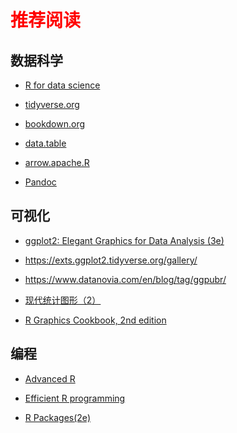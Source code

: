 # 推荐阅读 {.unnumbered style="color:red"}

## 数据科学

-   [R for data science](https://r4ds.hadley.nz/)

-   [tidyverse.org](https://www.tidyverse.org/)

-   [bookdown.org](https://bookdown.org/)

-   [data.table](https://rdatatable.gitlab.io/data.table/)

-   [arrow.apache.R](https://arrow.apache.org/docs/r/)

-   [Pandoc](https://pandoc.org/)

## 可视化

-   [ggplot2: Elegant Graphics for Data Analysis (3e)](https://ggplot2-book.org/)

-   <https://exts.ggplot2.tidyverse.org/gallery/>

-   <https://www.datanovia.com/en/blog/tag/ggpubr/>

-   [现代统计图形（2）](https://bookdown.org/xiangyun/msg2nd/)

-   [R Graphics Cookbook, 2nd edition](https://r-graphics.org/)

## 编程

-   [Advanced R](https://adv-r.hadley.nz/index.html#other-books)

-   [Efficient R programming](https://csgillespie.github.io/efficientR/)

-   [R Packages(2e)](https://r-pkgs.org/)
